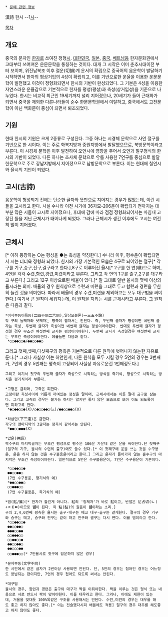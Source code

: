  * [[문예 관련 정보]]

漢詩
한시
--1[[시]]--

[[목차]]
== 개요 ==
중국의 문자인 [[한자]]로 쓰여진 정형[[시]]. [[대한민국]], [[일본]], [[중국]], [[베트남]]등 한자문화권에서 고대부터 쓰여져온 운문문학을 통칭하는 것이다. 대개 그 시작은 이미 춘추시대이전 부터 보이며, 위진남북조 이후 절운(切韻)계 운서의 확립으로 중국어의 음운학이 발달하기 시작하면서 한자의 평상거입의 4성이 확립되고, 이를 기반으로한 운율을 이용한 운문문학이 발전했고 이것이 정형화되면서 한시의 기반이 완성되었다. 그 기본은 4성을 이용한 자연스러운 운율감으로 기본적으로 한자를 평성(평성)과 측성(상거입성)을 기준으로 나누었다. 한시는 비교적 최근인 19세기까지 널리 지어졌으나, 20세기가 들어 근대화가 되면서 중국을 제외한 다른나라들이 순수 한문문학권에서 이탈하고, 중국에서도 고전문학이 아닌 백화문이 중심이 되면서 퇴조되었다.

== 기원 ==
현대 한시의 기원은 크게 2종류로 구성된다. 그중 하나는 시경체 문학으로 사언 절구를 기반으로 한 시이다. 이는 주로 화북지방과 중원지방에서 발달했으므로, 북방문학이라고 부른다. 이 시경체 문학은 이후 발전하여 오언시에 영향을 주어서 오언과 절구형식의 한시의 기반이 되었다. 다른 하나는 초사체 문학으로 兮를 사용한 7언구를 중심으로 발달한문학으로 주로 강남지방에서 지어졌으므로 남방문학으로 부른다. 이는 현대에 칠언시와 율시의 기반이 되었다.

== 고시(古詩) ==
음운학이 형성되기 전에는 단순한 글자와 뜻만으로 지어지는 경우가 많았는데, 이런 시들을 고시라고 한다. 사실 수나라 이전 시기에 36자모-206운이 확립되기 전까지는 대부분 많은 시들이 고시로 지어졌으나, 후대에 감에 따라 점점 정형화되어서는 마침내 고정된 틀을 지닌 근체시가 태어나게 되었다. 그러나 근체시가 생긴 이후에도 고시는 여전히 많이 지어졌다.

== 근체시 ==
[* 이하 등장하는 ○는 평성을 ●는 측성을 약칭한다.]
수나라 이후, 평수운이 확립되면서 시는 더더욱 정형화 되었다. 한시의 가장 기본적인 모습은 4구로 되어있는 절구[* 각구를 기구,승구,전구,결구라고 한다.],8구로 이루어진 율시[* 2구를 한 연(聯)으로 하며, 4연을 각각 수련,함련,경련,미련이라고 부른다. 그리고 각 연의 1구를 출구,2구를 대구라고 부른다.] 그리고 12구 이상으로된 배율이 있다.[* 말 그대로 일반 율시의 몇배 이상의 율시라는 의미. 배율의 경우 원칙상으로 수련과 미련을 그대로 두고 함련과 경련을 무한히 늘린 것을 의미한다. 따라서 배율의 경우 수련,미련을 제외하고는 모두 대구법을 써야한다.]  여기서 큰 원칙이 세워지는데, 이 원칙을 지키는 시를 근체시라고 부른다. 그 원칙은 다음과 같다.

 *이사부동이륙동(二四不同二六同),일삼오불론(一三五不論)
 각 구의 둘째자와 넷째자는 평측이 겹쳐서는 안된다. 즉, 두번째 글자가 평성이면 네번째 글자는 측성, 두번째 글자가 측성이면 네번째 글자는 평성이어야한다. 반대로 두번째 글자가 평성일 경우 무조건 여섯번째 글자는 평성이어야한다. 두번째 글자가 측성일경우 여섯번째 글자는 무조건 측성이어야한다. 예를들면 다음과 같다.
  *○○●●○○●/●●○○●●○
그리고 첫째,셋째,다섯째구의 평측은 기본적으로 다른 원칙에 벗어나지 않는한 자유로 둔다.[* 그러나 사실상 이는 허언인게, 다른 원칙을 모두 지킬 경우 5언의 경우는 3번째가, 7언의 경우 5번째는 평측이 고정되어 사실상 자유로운건 1번째정도다.]

 그리고 여기서 첫구의 두번째 글자가 측성으로 시작하는 방식을 측기식, 평성으로 시작하는 방식을 평기식이라 부른다.

 *고평은 금하며, 고측은 피한다.
 고평이란 측성사이에 외롭게 끼여있는 평성을 말하며, 근체시에서는 이를 절대 금구로 삼는다. 그리고 고측의 경우는 불가능 하지는 않지만 좋지 않은 모습으로 보아 이도 되도록이면 피하고록 한다.
  *●○●●○○●(X)/○●○○●●○(△)/●●○○●●○(O)

 *하삼련(下三連)은 금한다.
 각구의 맨마지막의 3글자는 평측이 같아서는 안된다. 
  *●●○○●●●(X)

 *압운(押韻)
 짝수구의 마지막글자는 무조건 평성으로 평수운 106운 가운데 같은 운을 써야한다.단 첫째구(절구의 기구, 율시의 수련의 출구)에도 쓸수 있다.[* 이 첫째구에 운을 쓰는 것을 수구용운, 운을 하지 않는 것을 수구불용운이라고 한다.] 그리고 운자가 들어가지 않는 홀수구의 마지막은 무조건 측성이어야한다. 일반적으로 5언은 수구불용운이, 7언은 수구용운이 기본이다.

  *○○●●○○●
  ●●○○●●○
  (7언 수구용운, 평기식의 예)
  *●●○○●●○
  ○○●●●○○
  (7언 수구불용운, 측기식의 예)

 *염(黏/簾)[* 한자가 틀린게 아니다. 粘의 '정체자'가 바로 黏이고, 반절은 尼占切('''ㄴ'''ㅣ+ㅈ'''ㅕㅁ''')이므로 '''념'''이 된다. 즉 粘(黏)의 원음이 '''념'''이라는 소리.]
 구의 2,4,6번째 평측은 율시는 출구-대구는 떼고 대구-출구는 같게한다. 절구의 경우 기구와 승구는 떼고, 승구와 전구는 같이 하고 전구와 결구는 다시 뗀다. 이를 염이라고 한다.
  *○○●●○○●
  ●●○○●●○
  ●●●○○●●
  ○○●●●○○
  ○○●●○○●
  ●●○○●●○
  ●●○○○●●
  ○○●●●○○[* 7언율시로 첫구에 압운하지 않은 경우]

 *문자부동(文字不同)
 한 시안에서 같은 글자가 2번이상 사용되면 안된다. 단, 5언의 경우는 첩어인 경우는 어느정도 용납되는 편이지만, 7언의 경우 첩어도 되도록 써서는 안된다. 
 

 *대구법
 율시의 경우, 함련과 경련은 출구와 대구가 짝을 이뤄야한다. 짝을 이루는 것은 형식 또는 내용으로 서로 반드시 짝이 맞아야한다. 이를 대우라고 한다. 그러나, 이에도 제한이 있는데, 거울을 맞대듯 100%똑같은 구조를 사용해서는 안된다. 수련,미련의 경우는 대우를 해도 좋고 하지 않아도 좋다.[* 이는 전술했다시피 배율에도 적용] 절구의 경우 대우를 해도좋고 하지 않아도 좋다.
 
